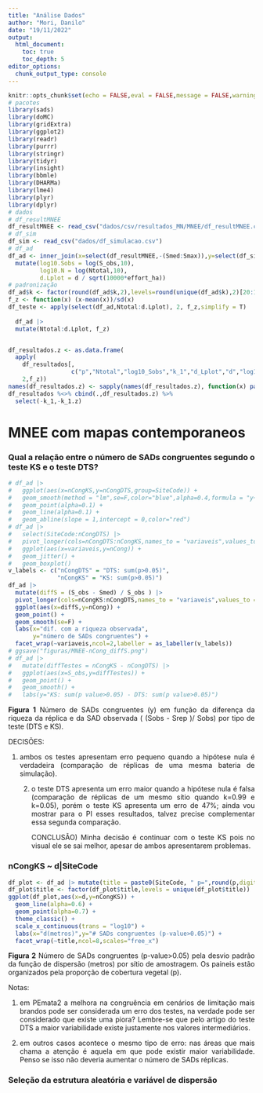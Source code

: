 ```yaml
---
title: "Análise Dados"
author: "Mori, Danilo"
date: "19/11/2022"
output: 
  html_document:
    toc: true
    toc_depth: 5
editor_options: 
  chunk_output_type: console
---
```


<style>
body {
text-align: justify}
</style>

```r
knitr::opts_chunk$set(echo = FALSE,eval = FALSE,message = FALSE,warning = FALSE)
# pacotes
library(sads)
library(doMC)
library(gridExtra)
library(ggplot2)
library(readr)
library(purrr)
library(stringr)
library(tidyr)
library(insight)
library(bbmle)
library(DHARMa)
library(lme4)
library(plyr)
library(dplyr)
# dados
# df_resultMNEE
df_resultMNEE <- read_csv("dados/csv/resultados_MN/MNEE/df_resultMNEE.csv")
# df_sim
df_sim <- read_csv("dados/df_simulacao.csv")
# df_ad
df_ad <- inner_join(x=select(df_resultMNEE,-(Smed:Smax)),y=select(df_sim,-tif.path),by=c("SiteCode","k")) |> 
  mutate(log10.Sobs = log(S_obs,10),
         log10.N = log(Ntotal,10),
         d.Lplot = d / sqrt(10000*effort_ha)) 
# padronização
df_ad$k <- factor(round(df_ad$k,2),levels=round(unique(df_ad$k),2)[20:1])
f_z <- function(x) (x-mean(x))/sd(x)
df_teste <- apply(select(df_ad,Ntotal:d.Lplot), 2, f_z,simplify = T) 
  
  df_ad |>  
  mutate(Ntotal:d.Lplot, f_z)


df_resultados.z <- as.data.frame(
  apply(
    df_resultados[,
                  c("p","Ntotal","log10_Sobs","k_1","d_Lplot","d","log10_d","modulo_diffS")],
    2,f_z))
names(df_resultados.z) <- sapply(names(df_resultados.z), function(x) paste0(x,".z"))
df_resultados %<>% cbind(.,df_resultados.z) %>% 
  select(-k_1,-k_1.z)

```

# MNEE com mapas contemporaneos

### Qual a relação entre o número de SADs congruentes segundo o teste KS e o teste DTS?

```r
# df_ad |> 
#   ggplot(aes(x=nCongKS,y=nCongDTS,group=SiteCode)) +
#   geom_smooth(method = "lm",se=F,color="blue",alpha=0.4,formula = "y~x") +
#   geom_point(alpha=0.1) +
#   geom_line(alpha=0.1) +
#   geom_abline(slope = 1,intercept = 0,color="red")
# df_ad |> 
#   select(SiteCode:nCongDTS) |> 
#   pivot_longer(cols=nCongDTS:nCongKS,names_to = "variaveis",values_to = "nCong") |> 
#   ggplot(aes(x=variaveis,y=nCong)) +
#   geom_jitter() +
#   geom_boxplot()
v_labels <- c("nCongDTS" = "DTS: sum(p>0.05)",
              "nCongKS" = "KS: sum(p>0.05)")
df_ad |> 
  mutate(diffS = (S_obs - Smed) / S_obs ) |> 
  pivot_longer(cols=nCongKS:nCongDTS,names_to = "variaveis",values_to = "nCong") |> 
  ggplot(aes(x=diffS,y=nCong)) +
  geom_point() +
  geom_smooth(se=F) +
  labs(x="dif. com a riqueza observada",
       y="número de SADs congruentes") + 
  facet_wrap(~variaveis,ncol=2,labeller = as_labeller(v_labels))
# ggsave("figuras/MNEE-nCong_diffS.png")
# df_ad |> 
#   mutate(diffTestes = nCongKS - nCongDTS) |> 
#   ggplot(aes(x=S_obs,y=diffTestes)) +
#   geom_point() +
#   geom_smooth() +
#   labs(y="KS: sum(p value>0.05) - DTS: sum(p value>0.05)")
```

<p> __Figura 1__ Número de SADs congruentes (y) em função da diferença da riqueza da réplica e da SAD observada ( (Sobs - Srep )/ Sobs) por tipo de teste (DTS e KS). </p>


<p> DECISÕES: </p>
<p> 1) ambos os testes apresentam erro pequeno quando a hipótese nula é verdadeira (comparação de réplicas de uma mesma bateria de simulação). </p>
<p> 2) o teste DTS apresenta um erro maior quando a hipótese nula é falsa (comparação de réplicas de um mesmo sítio quando k=0.99 e k=0.05), porém o teste KS apresenta um erro de 47%; ainda vou mostrar para o PI esses resultados, talvez precise complementar essa segunda comparação. 
<p> CONCLUSÃO) Minha decisão é continuar com o teste KS pois no visual ele se sai melhor, apesar de ambos apresentarem problemas. </p>

### nCongKS ~ d|SiteCode

```r
df_plot <- df_ad |> mutate(title = paste0(SiteCode, " p=",round(p,digits = 3))) |>  arrange(p)
df_plot$title <- factor(df_plot$title,levels = unique(df_plot$title))
ggplot(df_plot,aes(x=d,y=nCongKS)) +
  geom_line(alpha=0.6) +
  geom_point(alpha=0.7) +
  theme_classic() + 
  scale_x_continuous(trans = "log10") +
  labs(x="d(metros)",y="# SADs congruentes (p-value>0.05)") +
  facet_wrap(~title,ncol=8,scales="free_x")
```

__Figura 2__ Número de SADs congruentes (p-value>0.05) pela desvio padrão da função de dispersão (metros) por sítio de amostragem. Os paineis estão organizados pela proporção de cobertura vegetal (p).

Notas:
  
    
1) em PEmata2 a melhora na congruência em cenários de limitação mais brandos pode ser considerada um erro dos testes, na verdade pode ser considerado que existe uma piora? Lembre-se que pelo artigo do teste DTS a maior variabilidade existe justamente nos valores intermediários.
  
    
2) em outros casos acontece o mesmo tipo de erro: nas áreas que mais chama a atenção é aquela em que pode existir maior variabilidade. Penso se isso não deveria aumentar o número de SADs réplicas. 


### Seleção da estrutura aleatória e variável de dispersão

```r

```



